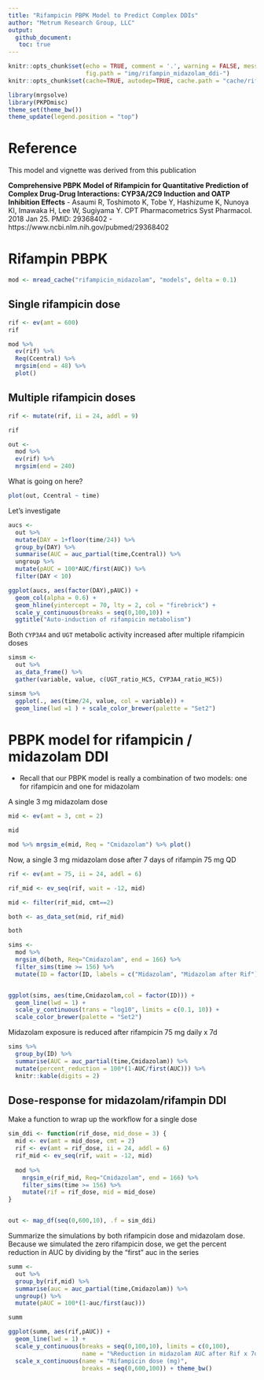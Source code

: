 ```yaml
---
title: "Rifampicin PBPK Model to Predict Complex DDIs"
author: "Metrum Research Group, LLC"
output: 
  github_document: 
   toc: true
---
```


```r
knitr::opts_chunk$set(echo = TRUE, comment = '.', warning = FALSE, message = FALSE, 
                      fig.path = "img/rifampin_midazolam_ddi-")
knitr::opts_chunk$set(cache=TRUE, autodep=TRUE, cache.path = "cache/rifampin/")
```

```r
library(mrgsolve)
library(PKPDmisc)
theme_set(theme_bw())
theme_update(legend.position = "top")
```

# Reference
This model and vignette was derived from this publication

__Comprehensive PBPK Model of Rifampicin for Quantitative Prediction of
Complex Drug-Drug Interactions: CYP3A/2C9 Induction and OATP Inhibition Effects__
    - Asaumi R, Toshimoto K, Tobe Y, Hashizume K, Nunoya KI, Imawaka H, Lee W,
      Sugiyama Y.  CPT Pharmacometrics Syst Pharmacol. 2018 Jan 25. 
      PMID: 29368402
      - https://www.ncbi.nlm.nih.gov/pubmed/29368402



# Rifampin PBPK

```r
mod <- mread_cache("rifampicin_midazolam", "models", delta = 0.1)
```


## Single rifampicin dose
```r
rif <- ev(amt = 600)
rif
```


```r
mod %>%
  ev(rif) %>% 
  Req(Ccentral) %>%
  mrgsim(end = 48) %>% 
  plot()
```


## Multiple rifampicin doses
```r
rif <- mutate(rif, ii = 24, addl = 9)

rif

out <- 
  mod %>%
  ev(rif) %>% 
  mrgsim(end = 240)
```

What is going on here?
```r
plot(out, Ccentral ~ time)
```


Let's investigate

```r
aucs <- 
  out %>% 
  mutate(DAY = 1+floor(time/24)) %>%
  group_by(DAY) %>% 
  summarise(AUC = auc_partial(time,Ccentral)) %>% 
  ungroup %>% 
  mutate(pAUC = 100*AUC/first(AUC)) %>%
  filter(DAY < 10)

ggplot(aucs, aes(factor(DAY),pAUC)) + 
  geom_col(alpha = 0.6) + 
  geom_hline(yintercept = 70, lty = 2, col = "firebrick") + 
  scale_y_continuous(breaks = seq(0,100,10)) + 
  ggtitle("Auto-induction of rifampicin metabolism")
```


Both `CYP3A4` and `UGT` metabolic activity increased after multiple
rifampicin doses

```r
simsm <- 
  out %>%
  as_data_frame() %>%
  gather(variable, value, c(UGT_ratio_HC5, CYP3A4_ratio_HC5))

simsm %>%
  ggplot(., aes(time/24, value, col = variable)) + 
  geom_line(lwd =1 ) + scale_color_brewer(palette = "Set2") 
```

# PBPK model for rifampicin / midazolam DDI

- Recall that our PBPK model is really a combination of two models:
one for rifampicin and one for midazolam


A single 3 mg midazolam dose

```r
mid <- ev(amt = 3, cmt = 2)

mid

mod %>% mrgsim_e(mid, Req = "Cmidazolam") %>% plot()
```

Now, a single 3 mg midazolam dose after 7 days of rifampin 75 mg QD

```r
rif <- ev(amt = 75, ii = 24, addl = 6)

rif_mid <- ev_seq(rif, wait = -12, mid)

mid <- filter(rif_mid, cmt==2)

both <- as_data_set(mid, rif_mid)

both
```

```r
sims <- 
  mod %>% 
  mrgsim_d(both, Req="Cmidazolam", end = 166) %>% 
  filter_sims(time >= 156) %>% 
  mutate(ID = factor(ID, labels = c("Midazolam", "Midazolam after Rif")))


ggplot(sims, aes(time,Cmidazolam,col = factor(ID))) + 
  geom_line(lwd = 1) + 
  scale_y_continuous(trans = "log10", limits = c(0.1, 10)) +
  scale_color_brewer(palette = "Set2")
```

Midazolam exposure is reduced after rifampicin 75 mg daily x 7d

```r
sims %>% 
  group_by(ID) %>% 
  summarise(AUC = auc_partial(time,Cmidazolam)) %>%
  mutate(percent_reduction = 100*(1-AUC/first(AUC))) %>%
  knitr::kable(digits = 2)
```

## Dose-response for midazolam/rifampin DDI

Make a function to wrap up the workflow for a single dose

```r

sim_ddi <- function(rif_dose, mid_dose = 3) {
  mid <- ev(amt = mid_dose, cmt = 2)
  rif <- ev(amt = rif_dose, ii = 24, addl = 6)
  rif_mid <- ev_seq(rif, wait = -12, mid)
  
  mod %>% 
    mrgsim_e(rif_mid, Req="Cmidazolam", end = 166) %>% 
    filter_sims(time >= 156) %>%
    mutate(rif = rif_dose, mid = mid_dose)
}


out <- map_df(seq(0,600,10), .f = sim_ddi)
```

Summarize the simulations by both rifampicin dose and midazolam dose.  Because
we simulated the zero rifampicin dose, we get the percent reduction in AUC
by dividing by the "first" auc in the series

```r
summ <- 
  out %>%
  group_by(rif,mid) %>%
  summarise(auc = auc_partial(time,Cmidazolam)) %>%
  ungroup() %>%
  mutate(pAUC = 100*(1-auc/first(auc)))

summ
```


```r
ggplot(summ, aes(rif,pAUC)) + 
  geom_line(lwd = 1) + 
  scale_y_continuous(breaks = seq(0,100,10), limits = c(0,100),
                     name = "%Reduction in midazolam AUC after Rif x 7d") + 
  scale_x_continuous(name = "Rifampicin dose (mg)", 
                     breaks = seq(0,600,100)) + theme_bw()
```





